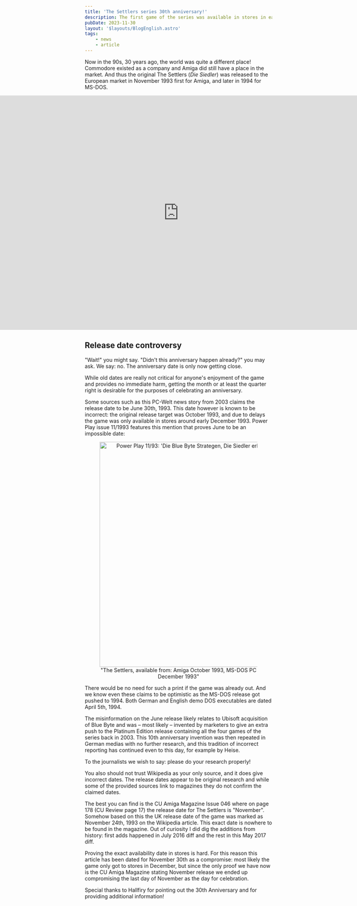 ```yaml
---
title: 'The Settlers series 30th anniversary!'
description: The first game of the series was available in stores in early December 1993!
pubDate: 2023-11-30
layout: '$layouts/BlogEnglish.astro'
tags:
    - news
    - article
---
```



Now in the 90s, 30 years ago, the world was quite a different place! Commodore existed as a company and Amiga did still have a place in the market. And thus the original The Settlers (<em lang="en">Die Siedler</em>) was released to the European market in <Link href="https://archive.org/details/cuamiga-magazine-046/page/n177/mode/2up" title="Internet Archive: CU Amiga Magazine Issue 046">November 1993</Link> first for Amiga, and later in 1994 for MS-DOS.

<p style="display: grid; place-content: center;">
	<iframe
		loading="lazy"
		width="1120"
		height="630"
		src="https://www.youtube-nocookie.com/embed/4SlYxWmdPjE"
		title="YouTube: The Settlers (Amiga intro)"
		frameborder="0"
		allow="accelerometer; autoplay; clipboard-write; encrypted-media; gyroscope; picture-in-picture; web-share"
		allowfullscreen
		style="aspect-ratio: 560 / 315;"
	></iframe>
</p>

## Release date controversy

"Wait!" you might say. "Didn't this anniversary happen already?" you may ask. We say: no. The anniversary date is only now getting close.

While old dates are really not critical for anyone's enjoyment of the game and provides no immediate harm, getting the month or at least the quarter right is desirable for the purposes of celebrating an anniversary.

Some sources such as this <Link lang="de" hreflang="de" rel="nofollow" href="https://www.pcwelt.de/article/1098170/die-siedler-feiern-10-jaehriges-jubilaeum.html">PC-Welt</Link> news story from 2003 claims the release date to be June 30th, 1993. This date however is known to be incorrect: the original release target was October 1993, and due to delays the game was only available in stores around early December 1993. Power Play issue 11/1993 features this mention that proves June to be an impossible date:

<figure style="text-align: center;">
	<img
		alt="Power Play 11/93: 'Die Blue Byte Strategen, Die Siedler erhältlich ab: Amiga Okt. 1993, MS-DOS PC Dez. 1993'"
		lang="de"
		src="/assets/news/2023-07-23_PowerPlay-11-93-die-siedler-availability.jpg"
		width="798"
		height="605"
		loading="lazy"
	/>
	<figcaption>"The Settlers, available from: Amiga October 1993, MS-DOS PC December 1993"</figcaption>
</figure>

There would be no need for such a print if the game was already out. And we know even these claims to be optimistic as the MS-DOS release got pushed to 1994. Both German and English demo DOS executables are dated April 5th, 1994.

The misinformation on the June release likely relates to Ubisoft acquisition of Blue Byte and was &ndash; most likely &ndash; invented by marketers to give an extra push to the Platinum Edition release containing all the four games of the series back in 2003. This 10th anniversary invention was then repeated in German medias with no further research, and this tradition of incorrect reporting has continued even to this day, for example by <Link lang="de" hreflang="de" rel="nofollow" href="https://www.heise.de/hintergrund/30-Jahre-Die-Siedler-Wie-der-Wuselfaktor-die-Spielewelt-eroberte-6034589.html">Heise</Link>.

To the journalists we wish to say: please do your research properly!

You also should not trust Wikipedia as your only source, and it does give incorrect dates. The release dates appear to be original research and while some of the provided sources link to magazines they do not confirm the claimed dates.

The best you can find is the CU Amiga Magazine Issue 046 where on page 178 (CU Review page 17) the release date for The Settlers is "November". Somehow based on this the UK release date of the game was marked as November 24th, 1993 on the Wikipedia article. This exact date is nowhere to be found in the magazine. Out of curiosity I did dig the additions from history: <Link href="https://en.wikipedia.org/w/index.php?title=The_Settlers_(1993_video_game)&diff=prev&oldid=732017496" rel="nofollow">first adds happened in July 2016 diff</Link> and the rest <Link href="https://en.wikipedia.org/w/index.php?title=The_Settlers_(1993_video_game)&diff=prev&oldid=780597265" rel="nofollow">in this May 2017 diff</Link>.

Proving the exact availability date in stores is hard. For this reason this article has been dated for November 30th as a compromise: most likely the game only got to stores in December, but since the only proof we have now is the CU Amiga Magazine stating November release we ended up compromising the last day of November as the day for celebration.

Special thanks to Hallfiry for pointing out the 30th Anniversary and for providing additional information!
